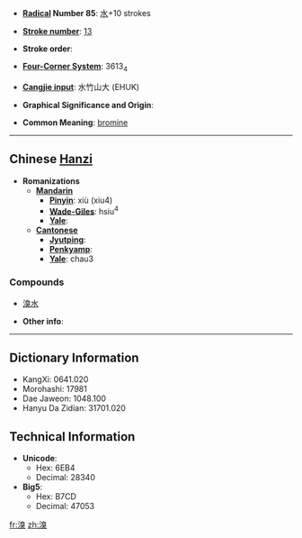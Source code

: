 * '''[[Wiktionary:Chinese radical index| Radical]] Number 85''': [[Wiktionary:Chinese radical index 水|水]]+10 strokes

* '''[[Wiktionary:Chinese total strokes index|Stroke number]]''': [[Wiktionary:Chinese total strokes index 13|13]]

* '''Stroke order''': 

* '''[[Wiktionary:Chinese four corner index|Four-Corner System]]''': 3613<sub>4</sub>

* '''[[Wiktionary:Chinese Cangjie index|Cangjie input]]''': 水竹山大 (EHUK)

* '''Graphical Significance and Origin''': 

* '''Common Meaning''': [[bromine]]

----

== Chinese [[Hanzi]] ==

* '''Romanizations'''
** '''[[Mandarin]]'''
*** '''[[Pinyin]]''': xiù (xiu4)
*** '''[[Wade-Giles]]''': hsiu<sup>4</sup>
*** '''[[Yale]]''': 
** '''[[Cantonese]]'''
*** '''[[Jyutping]]''':
*** '''[[Penkyamp]]''': 
*** '''[[Yale]]''': chau3

===Compounds===
*[[溴水]]

* '''Other info''': 

----

== Dictionary Information ==

* KangXi: 0641.020
* Morohashi: 17981
* Dae Jaweon: 1048.100
* Hanyu Da Zidian: 31701.020

== Technical Information ==

* '''Unicode''':
** Hex: 6EB4
** Decimal: 28340
* '''Big5''':
** Hex: B7CD
** Decimal: 47053

[[fr:溴]]
[[zh:溴]]